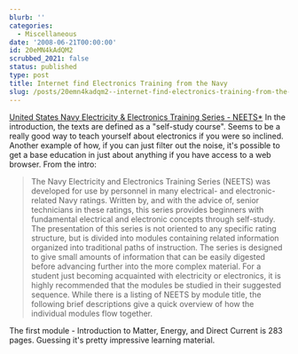 ```yaml
---
blurb: ''
categories:
  - Miscellaneous
date: '2008-06-21T00:00:00'
id: 20eMN4kAdQM2
scrubbed_2021: false
status: published
type: post
title: Internet find Electronics Training from the Navy
slug: /posts/20emn4kadqm2--internet-find-electronics-training-from-the-navy
---
```


[United States Navy Electricity & Electronics Training Series - NEETS\*](http://www.phy.davidson.edu/instrumentation/NEETS.htm)
In the introduction, the texts are defined as a "self-study
course". Seems to be a really good way to teach yourself about
electronics if you were so inclined. Another example of how, if you
can just filter out the noise, it's possible to get a base
education in just about anything if you have access to a web
browser. From the intro:
> The Navy Electricity and Electronics Training Series (NEETS) was
> developed for use by personnel in many electrical- and
> electronic-related Navy ratings. Written by, and with the advice
> of, senior technicians in these ratings, this series provides
> beginners with fundamental electrical and electronic concepts
> through self-study. The presentation of this series is not oriented
> to any specific rating structure, but is divided into modules
> containing related information organized into traditional paths of
> instruction. The series is designed to give small amounts of
> information that can be easily digested before advancing further
> into the more complex material. For a student just becoming
> acquainted with electricity or electronics, it is highly
> recommended that the modules be studied in their suggested
> sequence. While there is a listing of NEETS by module title, the
> following brief descriptions give a quick overview of how the
> individual modules flow together.

The first module - Introduction to Matter, Energy, and Direct
Current is 283 pages. Guessing it's pretty impressive learning
material.
